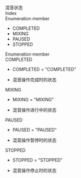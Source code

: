 <div data-v-md-line="1"><link rel="stylesheet" type="text/css" href="https://docs.qnsdk.com/styles/doc-v4-api.css" />
<div class="rtc-doc rtc-doc-page" id="rtc-doc">
<section class="rtc-doc-panel rtc-doc-describe rtc-doc-note">
                混音状态</section>
            <div class="rtc-doc-page-wrap">Index</div>
<section class="rtc-doc-panel">
        <div class="rtc-doc-page-title">Enumeration member</div>
        <ul class="rtc-doc-catalogue">
                <li><a onClick='document.location.replace(`${document.location.protocol}//${document.location.host}${document.location.pathname}${document.location.search}#COMPLETED`)'>COMPLETED</a></li>
                <li><a onClick='document.location.replace(`${document.location.protocol}//${document.location.host}${document.location.pathname}${document.location.search}#MIXING`)'>MIXING</a></li>
                <li><a onClick='document.location.replace(`${document.location.protocol}//${document.location.host}${document.location.pathname}${document.location.search}#PAUSED`)'>PAUSED</a></li>
                <li><a onClick='document.location.replace(`${document.location.protocol}//${document.location.host}${document.location.pathname}${document.location.search}#STOPPED`)'>STOPPED</a></li>
        </ul>
</section>
<div class="rtc-doc-page-wrap">Enumeration member</div>
<section class="rtc-doc-panel">
<div class="rtc-doc-page-title rtc-doc-antor" id="COMPLETED">
COMPLETED</div>
<ul class="rtc-doc-page-container">
        <li class="rtc-doc-sign-signature">COMPLETED = "COMPLETED"</li>
    </li>
<li class="rtc-doc-page-description">
    <div class="rtc-doc-desc-wrap">
        <p>混音操作完成时的状态</p>
    </div>
</li>
</ul>
</section>
<section class="rtc-doc-panel">
<div class="rtc-doc-page-title rtc-doc-antor" id="MIXING">
MIXING</div>
<ul class="rtc-doc-page-container">
        <li class="rtc-doc-sign-signature">MIXING = "MIXING"</li>
    </li>
<li class="rtc-doc-page-description">
    <div class="rtc-doc-desc-wrap">
        <p>混音操作进行中的状态</p>
    </div>
</li>
</ul>
</section>
<section class="rtc-doc-panel">
<div class="rtc-doc-page-title rtc-doc-antor" id="PAUSED">
PAUSED</div>
<ul class="rtc-doc-page-container">
        <li class="rtc-doc-sign-signature">PAUSED = "PAUSED"</li>
    </li>
<li class="rtc-doc-page-description">
    <div class="rtc-doc-desc-wrap">
        <p>混音操作暂停时的状态</p>
    </div>
</li>
</ul>
</section>
<section class="rtc-doc-panel">
<div class="rtc-doc-page-title rtc-doc-antor" id="STOPPED">
STOPPED</div>
<ul class="rtc-doc-page-container">
        <li class="rtc-doc-sign-signature">STOPPED = "STOPPED"</li>
    </li>
<li class="rtc-doc-page-description">
    <div class="rtc-doc-desc-wrap">
        <p>混音操作停止时的状态</p>
    </div>
</li>
</ul>
</section>
</div>


</div>